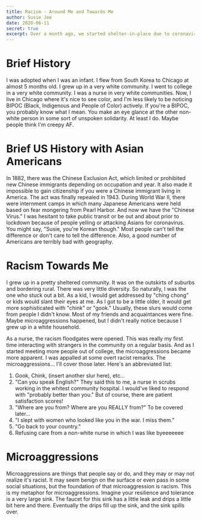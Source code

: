 ```yaml
---
title: Racism - Around Me and Towards Me
author: Susie Jee
date: 2020-06-11
secret: true
excerpt: Over a month ago, we started shelter-in-place due to coronavirus. Around that time, I was pretty anxious. I was worried about loved ones, health care workers, getting coronavirus, job security, going back to working as a nurse, and how the federal & state governments were going (or not going to) respond.
---
```


# Brief History

I was adopted when I was an infant. I flew from South Korea to Chicago at almost 5 months old. I grew up in a very 
white community. I went to college in a very white community. I was a nurse in very white communities. 
Now, I live in Chicago where it's nice to see color, and I'm less likely to be noticing BIPOC (Black, Indigenous and People of Color) 
actively. If you're a BIPOC, you probably know what I mean. You make an eye glance at the other non-white person 
in some sort of unspoken solidarity. At least I do. Maybe people think I'm creepy AF.

# Brief US History with Asian Americans

In 1882, there was the Chinese Exclusion Act, which limited or prohibited new Chinese immigrants depending on occupation and year. It
also made it impossible to gain citizenship if you were a Chinese immigrant living in America. The act was finally repealed in 1943. 
During World War II, there were internment camps in which many Japanese Americans were held based on fear mongering from Pearl 
Harbor. And now we have the "Chinese Virus." I was hesitant to take public transit or be out and about prior to lockdown because of 
people yelling or attacking Asians for coronavirus. You might say, "Susie, you're Korean though." Most people can't tell the difference
or don't care to tell the difference. Also, a good number of Americans are terribly bad with geography.

# Racism Towards Me

I grew up in a pretty sheltered community. It was on the outskirts of suburbs and bordering rural. There was very little diversity. 
So naturally, I was the one who stuck out a bit. As a kid, I would get addressed by "ching chong" or kids would slant their eyes 
at me. As I got to be a little older, it would get more sophisticated with "chink" or "gook." Usually, these slurs would come from 
people I didn't know. Most of my friends and acquaintances were fine. Maybe microaggressions happened, but I didn't really notice 
because I grew up in a white household. 

As a nurse, the racism floodgates were opened. This was really my first time interacting with strangers in the community on a 
regular basis. And as I started meeting more people out of college, the microaggressions became more apparent. I was appalled 
at some overt racist remarks. The microaggressions... I'll cover those later. Here's an abbreviated list: 

1. Gook, Chink, (insert another slur here), etc...
2. "Can you speak English?" They said this to me, a nurse in scrubs working in the whitest community hospital. I would've liked to 
respond with "probably better than you." But of course, there are patient satisfaction scores!
3. "Where are you from? Where are you REALLY from?" To be covered later...
4. "I slept with women who looked like you in the war. I miss them."
5. "Go back to your country."
6. Refusing care from a non-white nurse in which I was like byeeeeeee


# Microaggressions

Microaggressions are things that people say or do, and they may or may not realize it's racist. It may seem benign on the surface or even 
pass in some social situations, but the foundation of that microaggression is racism. This is my metaphor for microaggressions. Imagine 
your resilience and tolerance is a very large sink. The faucet for this sink has a little leak and drips a little bit here and there. 
Eventually the drips fill up the sink, and the sink spills over. 